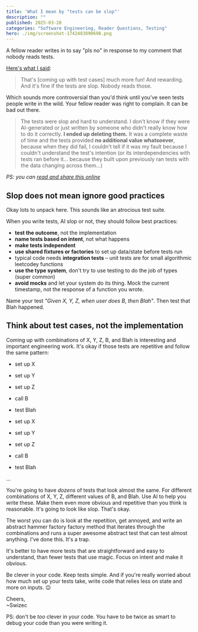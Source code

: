 ```yaml
---
title: 'What I mean by "tests can be slop"'
description: ""
published: 2025-03-20
categories: "Software Engineering, Reader Questions, Testing"
hero: ./img/screenshot-1742483890690.png
---
```


A fellow reader writes in to say "pls no" in response to my comment that nobody reads tests.

[Here's what I said](https://swizec.com/blog/ai-writes-good-tests-actually/):

> That's [coming up with test cases] much more fun! And rewarding. And it's fine if the tests are slop. Nobody reads those.

Which sounds more controversial than you'd think until you've seen tests people write in the wild. Your fellow reader was right to complain. It can be bad out there.

> The tests were slop and hard to understand. I don't know if they were AI-generated or just written by someone who didn't really know how to do it correctly. **I ended up deleting them.** It was a complete waste of time and the tests provided **no additional value whatsoever**, because when they did fail, I couldn't tell if it was my fault because I couldn't understand the test's intention (or its interdependencies with tests ran before it... because they built upon previously ran tests with the data changing across them...)

_PS: you can [read and share this online](https://swizec.com/blog/what-i-mean-by-tests-can-be-slop/)_

## Slop does not mean ignore good practices

Okay lots to unpack here. This sounds like an atrocious test suite.

When you write tests, AI slop or not, they should follow best practices:

- **test the outcome**, not the implementation
- **name tests based on intent**, not what happens
- **make tests independent**
- **use shared fixtures or factories** to set up data/state before tests run
- typical code needs **integration tests** – unit tests are for small algorithmic leetcodey functions
- **use the type system**, don't try to use testing to do the job of types (super common)
- **avoid mocks** and let your system do its thing. Mock the current timestamp, not the response of a function you wrote.

Name your test _"Given X, Y, Z, when user does B, then Blah"_. Then test that Blah happened.

## Think about test cases, not the implementation

Coming up with combinations of X, Y, Z, B, and Blah is interesting and important engineering work. It's okay if those tests are repetitive and follow the same pattern:

- set up X
- set up Y
- set up Z
- call B
- test Blah

- set up X
- set up Y
- set up Z
- call B
- test Blah

...

You're going to have _dozens_ of tests that look almost the same. For different combinations of X, Y, Z, different values of B, and Blah. Use AI to help you write these. Make them even more obvious and repetitive than you think is reasonable. It's going to look like slop. That's okay.

The worst you can do is look at the repetition, get annoyed, and write an abstract hammer factory factory method that iterates through the combinations and runs a super awesome abstract test that can test almost anything. I've done this. It's a trap.

It's better to have more tests that are straightforward and easy to understand, than fewer tests that use magic. Focus on intent and make it obvious.

Be clever in your code. Keep tests simple. And if you're really worried about how much set up your tests take, write code that relies less on state and more on inputs. 😉

Cheers,<br/>
~Swizec

PS: don't be _too_ clever in your code. You have to be twice as smart to debug your code than you were writing it.
